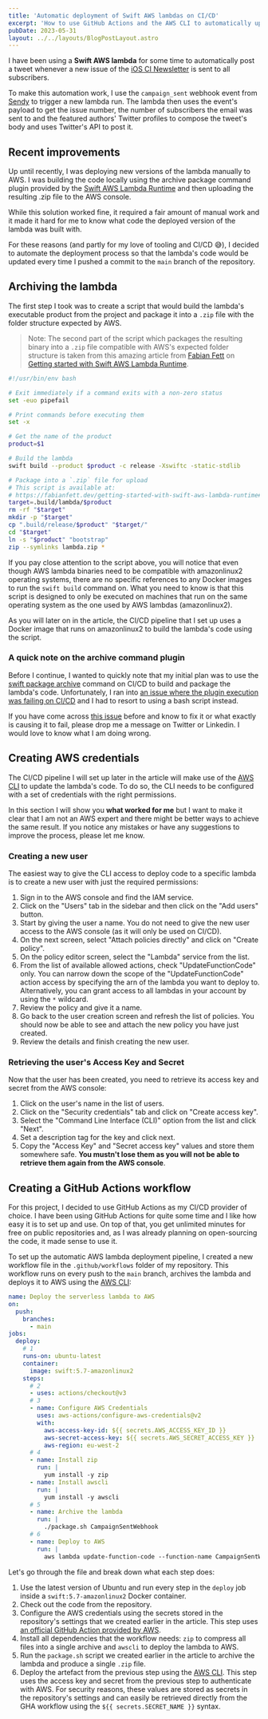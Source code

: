 ```yaml
---
title: 'Automatic deployment of Swift AWS lambdas on CI/CD'
excerpt: 'How to use GitHub Actions and the AWS CLI to automatically update the code for a Swift AWS lambda on every push to main.'
pubDate: 2023-05-31
layout: ../../layouts/BlogPostLayout.astro
---
```



I have been using a **Swift AWS lambda** for some time to automatically post a tweet whenever a new issue of the [iOS CI Newsletter](https://www.polpiella.dev/newsletter) is sent to all subscribers.

To make this automation work, I use the `campaign_sent` webhook event from [Sendy](https://sendy.co) to trigger a new lambda run. The lambda then uses the event's payload to get the issue number, the number of subscribers the email was sent to and the featured authors' Twitter profiles to compose the tweet's body and uses Twitter's API to post it.

## Recent improvements

Up until recently, I was deploying new versions of the lambda manually to AWS. I was building the code locally using the archive package command plugin provided by the [Swift AWS Lambda Runtime](https://github.com/swift-server/swift-aws-lambda-runtime) and then uploading the resulting .zip file to the AWS console.

While this solution worked fine, it required a fair amount of manual work and it made it hard for me to know what code the deployed version of the lambda was built with.

For these reasons (and partly for my love of tooling and CI/CD 😅), I decided to automate the deployment process so that the lambda's code would be updated every time I pushed a commit to the `main` branch of the repository.

## Archiving the lambda

The first step I took was to create a script that would build the lambda's executable product from the project and package it into a `.zip` file with the folder structure expected by AWS.

> Note: The second part of the script which packages the resulting binary into a `.zip` file compatible with AWS's expected folder structure is taken from this amazing article from [Fabian Fett](https://twitter.com/fabianfett) on [Getting started with Swift AWS Lambda Runtime](https://fabianfett.dev/getting-started-with-swift-aws-lambda-runtime#step-6-packing-your-executable-for-deployment).

```bash:package.sh
#!/usr/bin/env bash

# Exit immediately if a command exits with a non-zero status
set -euo pipefail

# Print commands before executing them
set -x

# Get the name of the product
product=$1

# Build the lambda
swift build --product $product -c release -Xswiftc -static-stdlib

# Package into a `.zip` file for upload
# This script is available at:
# https://fabianfett.dev/getting-started-with-swift-aws-lambda-runtime#step-6-packing-your-executable-for-deployment
target=.build/lambda/$product
rm -rf "$target"
mkdir -p "$target"
cp ".build/release/$product" "$target/"
cd "$target"
ln -s "$product" "bootstrap"
zip --symlinks lambda.zip *
```

If you pay close attention to the script above, you will notice that even though AWS lambda binaries need to be compatible with amazonlinux2 operating systems, there are no specific references to any Docker images to run the `swift build` command on. What you need to know is that this script is designed to only be executed on machines that run on the same operating system as the one used by AWS lambdas (amazonlinux2).

As you will later on in the article, the CI/CD pipeline that I set up uses a Docker image that runs on amazonlinux2 to build the lambda's code using the script.

### A quick note on the archive command plugin

Before I continue, I wanted to quickly note that my initial plan was to use the [swift package archive](https://github.com/swift-server/swift-aws-lambda-runtime/blob/main/Plugins/AWSLambdaPackager/Plugin.swift#L24) command on CI/CD to build and package the lambda's code. Unfortunately, I ran into [an issue where the plugin execution was failing on CI/CD](https://github.com/polpielladev/sendy-webhooks/actions/runs/5113000554/jobs/9191696719) and I had to resort to using a bash script instead.

If you have come across [this issue](https://github.com/polpielladev/sendy-webhooks/actions/runs/5113000554/jobs/9191696719) before and know to fix it or what exactly is causing it to fail, please drop me a message on Twitter or Linkedin. I would love to know what I am doing wrong.

## Creating AWS credentials

The CI/CD pipeline I will set up later in the article will make use of the [AWS CLI](https://aws.amazon.com/cli/) to update the lambda's code. To do so, the CLI needs to be configured with a set of credentials with the right permissions.

In this section I will show you **what worked for me** but I want to make it clear that I am not an AWS expert and there might be better ways to achieve the same result. If you notice any mistakes or have any suggestions to improve the process, please let me know.

### Creating a new user

The easiest way to give the CLI access to deploy code to a specific lambda is to create a new user with just the required permissions:

1. Sign in to the AWS console and find the IAM service.
2. Click on the "Users" tab in the sidebar and then click on the "Add users" button.
3. Start by giving the user a name. You do not need to give the new user access to the AWS console (as it will only be used on CI/CD).
4. On the next screen, select "Attach policies directly" and click on "Create policy".
5. On the policy editor screen, select the "Lambda" service from the list.
6. From the list of available allowed actions, check "UpdateFunctionCode" only. You can narrow down the scope of the "UpdateFunctionCode" action access by specifying the arn of the lambda you want to deploy to. Alternatively, you can grant access to all lambdas in your account by using the `*` wildcard.
7. Review the policy and give it a name.
8. Go back to the user creation screen and refresh the list of policies. You should now be able to see and attach the new policy you have just created.
9. Review the details and finish creating the new user.

### Retrieving the user's Access Key and Secret

Now that the user has been created, you need to retrieve its access key and secret from the AWS console:

1. Click on the user's name in the list of users.
2. Click on the "Security credentials" tab and click on "Create access key".
3. Select the "Command Line Interface (CLI)" option from the list and click "Next".
4. Set a description tag for the key and click next.
5. Copy the "Access Key" and "Secret access key" values and store them somewhere safe. **You mustn't lose them as you will not be able to retrieve them again from the AWS console**.

## Creating a GitHub Actions workflow

For this project, I decided to use GitHub Actions as my CI/CD provider of choice. I have been using GitHub Actions for quite some time and I like how easy it is to set up and use. On top of that, you get unlimited minutes for free on public repositories and, as I was already planning on open-sourcing the code, it made sense to use it.

To set up the automatic AWS lambda deployment pipeline, I created a new workflow file in the `.github/workflows` folder of my repository. This workflow runs on every push to the `main` branch, archives the lambda and deploys it to AWS using the [AWS CLI](https://aws.amazon.com/cli/):

```yaml:deploy.yml
name: Deploy the serverless lambda to AWS
on:
  push:
    branches:
      - main
jobs:
  deploy:
    # 1
    runs-on: ubuntu-latest
    container:
      image: swift:5.7-amazonlinux2
    steps:
      # 2
      - uses: actions/checkout@v3
      # 3
      - name: Configure AWS Credentials
        uses: aws-actions/configure-aws-credentials@v2
        with:
          aws-access-key-id: ${{ secrets.AWS_ACCESS_KEY_ID }}
          aws-secret-access-key: ${{ secrets.AWS_SECRET_ACCESS_KEY }}
          aws-region: eu-west-2
      # 4
      - name: Install zip
        run: |
          yum install -y zip
      - name: Install awscli
        run: |
          yum install -y awscli
      # 5
      - name: Archive the lambda
        run: |
          ./package.sh CampaignSentWebhook
      # 6
      - name: Deploy to AWS
        run: |
          aws lambda update-function-code --function-name CampaignSentWebhook --zip-file fileb://.build/lambda/CampaignSentWebhook/lambda.zip
```

Let's go through the file and break down what each step does:

1. Use the latest version of Ubuntu and run every step in the `deploy` job inside a `swift:5.7-amazonlinux2` Docker container.
2. Check out the code from the repository.
3. Configure the AWS credentials using the secrets stored in the repository's settings that we created earlier in the article. This step uses [an official GitHub Action provided by AWS](https://github.com/aws-actions/configure-aws-credentials).
4. Install all dependencies that the workflow needs: `zip` to compress all files into a single archive and `awscli` to deploy the lambda to AWS.
5. Run the `package.sh` script we created earlier in the article to archive the lambda and produce a single `.zip` file.
6. Deploy the artefact from the previous step using the [AWS CLI](https://aws.amazon.com/cli/). This step uses the access key and secret from the previous step to authenticate with AWS. For security reasons, these values are stored as secrets in the repository's settings and can easily be retrieved directly from the GHA workflow using the `${{ secrets.SECRET_NAME }}` syntax.

